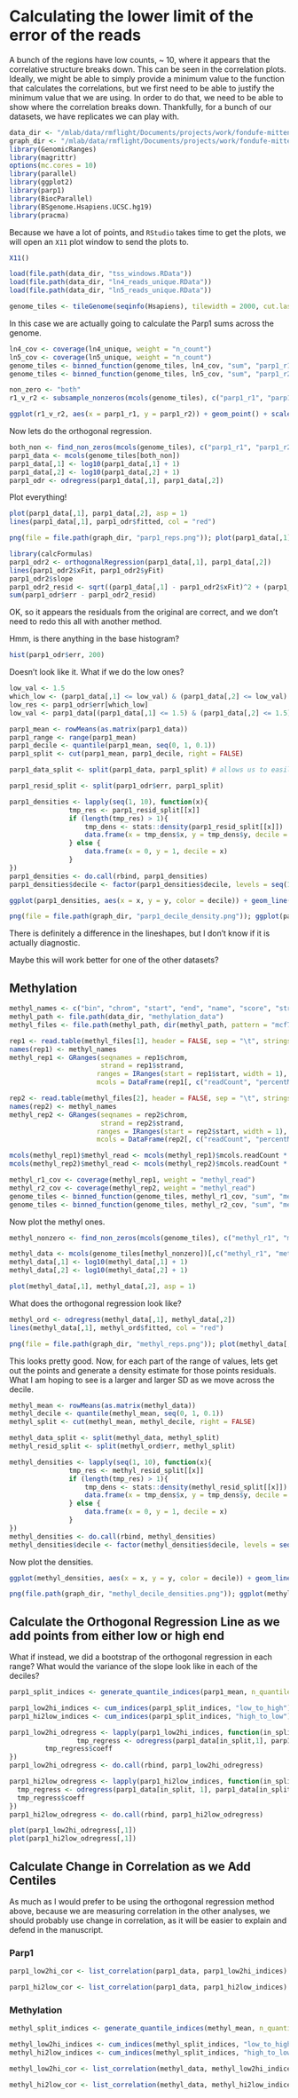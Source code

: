 # Calculating the lower limit of the error of the reads

A bunch of the regions have low counts, ~ 10, where it appears that the correlative structure breaks down. This can be seen in the correlation plots. Ideally, we might be able to simply provide a minimum value to the function that calculates the correlations, but we first need to be able to justify the minimum value that we are using. In order to do that, we need to be able to show where the correlation breaks down. Thankfully, for a bunch of our datasets, we have replicates we can play with.

```r
data_dir <- "/mlab/data/rmflight/Documents/projects/work/fondufe-mittendorf_lab/parp1_data"
graph_dir <- "/mlab/data/rmflight/Documents/projects/work/fondufe-mittendorf_lab/parp1/graphs"
library(GenomicRanges)
library(magrittr)
options(mc.cores = 10)
library(parallel)
library(ggplot2)
library(parp1)
library(BiocParallel)
library(BSgenome.Hsapiens.UCSC.hg19)
library(pracma)
```

Because we have a lot of points, and `RStudio` takes time to get the plots, we will open an `X11` plot window to send the plots to.

```r
X11()
```


```r
load(file.path(data_dir, "tss_windows.RData"))
load(file.path(data_dir, "ln4_reads_unique.RData"))
load(file.path(data_dir, "ln5_reads_unique.RData"))

genome_tiles <- tileGenome(seqinfo(Hsapiens), tilewidth = 2000, cut.last.tile.in.chrom = TRUE)

```

In this case we are actually going to calculate the Parp1 sums across the genome.

```r
ln4_cov <- coverage(ln4_unique, weight = "n_count")
ln5_cov <- coverage(ln5_unique, weight = "n_count")
genome_tiles <- binned_function(genome_tiles, ln4_cov, "sum", "parp1_r1")
genome_tiles <- binned_function(genome_tiles, ln5_cov, "sum", "parp1_r2")
```

```r
non_zero <- "both"
r1_v_r2 <- subsample_nonzeros(mcols(genome_tiles), c("parp1_r1", "parp1_r2"), non_zero = non_zero, n_points = 10000)

ggplot(r1_v_r2, aes(x = parp1_r1, y = parp1_r2)) + geom_point() + scale_y_log10() + scale_x_log10()
```

Now lets do the orthogonal regression.

```r
both_non <- find_non_zeros(mcols(genome_tiles), c("parp1_r1", "parp1_r2"), log_transform = TRUE, non_zero = non_zero)
parp1_data <- mcols(genome_tiles[both_non])
parp1_data[,1] <- log10(parp1_data[,1] + 1)
parp1_data[,2] <- log10(parp1_data[,2] + 1)
parp1_odr <- odregress(parp1_data[,1], parp1_data[,2])
```

Plot everything!

```r
plot(parp1_data[,1], parp1_data[,2], asp = 1)
lines(parp1_data[,1], parp1_odr$fitted, col = "red")
```

```r
png(file = file.path(graph_dir, "parp1_reps.png")); plot(parp1_data[,1], parp1_data[,2], asp = 1); lines(parp1_data[,1], parp1_odr$fitted, col = "red"); dev.off();
```

```r
library(calcFormulas)
parp1_odr2 <- orthogonalRegression(parp1_data[,1], parp1_data[,2])
lines(parp1_odr2$xFit, parp1_odr2$yFit)
parp1_odr2$slope
parp1_odr2_resid <- sqrt((parp1_data[,1] - parp1_odr2$xFit)^2 + (parp1_data[,2] - parp1_odr2$yFit)^2)
sum(parp1_odr$err - parp1_odr2_resid)
```
OK, so it appears the residuals from the original are correct, and we don't need to redo this all with another method. 


Hmm, is there anything in the base histogram?

```r
hist(parp1_odr$err, 200)
```

Doesn't look like it. What if we do the low ones?

```r
low_val <- 1.5
which_low <- (parp1_data[,1] <= low_val) & (parp1_data[,2] <= low_val)
low_res <- parp1_odr$err[which_low]
low_val <- parp1_data[(parp1_data[,1] <= 1.5) & (parp1_data[,2] <= 1.5),]
```

```r
parp1_mean <- rowMeans(as.matrix(parp1_data))
parp1_range <- range(parp1_mean)
parp1_decile <- quantile(parp1_mean, seq(0, 1, 0.1))
parp1_split <- cut(parp1_mean, parp1_decile, right = FALSE)

parp1_data_split <- split(parp1_data, parp1_split) # allows us to easily plot to double check data

parp1_resid_split <- split(parp1_odr$err, parp1_split)

parp1_densities <- lapply(seq(1, 10), function(x){
			   tmp_res <- parp1_resid_split[[x]]
			   if (length(tmp_res) > 1){
				   tmp_dens <- stats::density(parp1_resid_split[[x]])
			   	   data.frame(x = tmp_dens$x, y = tmp_dens$y, decile = x)
			   } else {
				   data.frame(x = 0, y = 1, decile = x)
			   }
})
parp1_densities <- do.call(rbind, parp1_densities)
parp1_densities$decile <- factor(parp1_densities$decile, levels = seq(10, 1), ordered = TRUE)
```

```r
ggplot(parp1_densities, aes(x = x, y = y, color = decile)) + geom_line(size = 2)
```

```r
png(file = file.path(graph_dir, "parp1_decile_density.png")); ggplot(parp1_densities, aes(x = x, y = y, color = decile)) + geom_line(size = 3); dev.off();
```

There is definitely a difference in the lineshapes, but I don't know if it is actually diagnostic.

Maybe this will work better for one of the other datasets?

## Methylation

```r
methyl_names <- c("bin", "chrom", "start", "end", "name", "score", "strand", "thickStart", "thickEnd", "itemRGB", "readCount", "percentMeth")
methyl_path <- file.path(data_dir, "methylation_data")
methyl_files <- file.path(methyl_path, dir(methyl_path, pattern = "mcf7_methyl"))

rep1 <- read.table(methyl_files[1], header = FALSE, sep = "\t", stringsAsFactors = FALSE)
names(rep1) <- methyl_names
methyl_rep1 <- GRanges(seqnames = rep1$chrom,
                       strand = rep1$strand,
                      ranges = IRanges(start = rep1$start, width = 1),
                      mcols = DataFrame(rep1[, c("readCount", "percentMeth")]))

rep2 <- read.table(methyl_files[2], header = FALSE, sep = "\t", stringsAsFactors = FALSE)
names(rep2) <- methyl_names
methyl_rep2 <- GRanges(seqnames = rep2$chrom,
                       strand = rep2$strand,
                      ranges = IRanges(start = rep2$start, width = 1),
                      mcols = DataFrame(rep2[, c("readCount", "percentMeth")]))

mcols(methyl_rep1)$methyl_read <- mcols(methyl_rep1)$mcols.readCount * mcols(methyl_rep1)$mcols.percentMeth / 100
mcols(methyl_rep2)$methyl_read <- mcols(methyl_rep2)$mcols.readCount * mcols(methyl_rep2)$mcols.percentMeth / 100

methyl_r1_cov <- coverage(methyl_rep1, weight = "methyl_read")
methyl_r2_cov <- coverage(methyl_rep2, weight = "methyl_read")
genome_tiles <- binned_function(genome_tiles, methyl_r1_cov, "sum", "methyl_r1")
genome_tiles <- binned_function(genome_tiles, methyl_r2_cov, "sum", "methyl_r2")
```

Now plot the methyl ones.

```r
methyl_nonzero <- find_non_zeros(mcols(genome_tiles), c("methyl_r1", "methyl_r2"), log_transform = TRUE, non_zero = non_zero)

methyl_data <- mcols(genome_tiles[methyl_nonzero])[,c("methyl_r1", "methyl_r2")]
methyl_data[,1] <- log10(methyl_data[,1] + 1)
methyl_data[,2] <- log10(methyl_data[,2] + 1)
```

```r
plot(methyl_data[,1], methyl_data[,2], asp = 1)
```

What does the orthogonal regression look like?

```r
methyl_ord <- odregress(methyl_data[,1], methyl_data[,2])
lines(methyl_data[,1], methyl_ord$fitted, col = "red")
```

```r
png(file = file.path(graph_dir, "methyl_reps.png")); plot(methyl_data[,1], methyl_data[,2], asp = 1); lines(methyl_data[,1], methyl_ord$fitted, col = "red"); dev.off();
```

This looks pretty good. Now, for each part of the range of values, lets get out the points and generate a density estimate for those points residuals. What I am hoping to see is a larger and larger SD as we move across the decile.

```r
methyl_mean <- rowMeans(as.matrix(methyl_data))
methyl_decile <- quantile(methyl_mean, seq(0, 1, 0.1)) 
methyl_split <- cut(methyl_mean, methyl_decile, right = FALSE)

methyl_data_split <- split(methyl_data, methyl_split)
methyl_resid_split <- split(methyl_ord$err, methyl_split)

methyl_densities <- lapply(seq(1, 10), function(x){
			   tmp_res <- methyl_resid_split[[x]]
			   if (length(tmp_res) > 1){
				   tmp_dens <- stats::density(methyl_resid_split[[x]])
			   	   data.frame(x = tmp_dens$x, y = tmp_dens$y, decile = x)
			   } else {
				   data.frame(x = 0, y = 1, decile = x)
			   }
})
methyl_densities <- do.call(rbind, methyl_densities)
methyl_densities$decile <- factor(methyl_densities$decile, levels = seq(10, 1), ordered = TRUE)
```

Now plot the densities.

```r
ggplot(methyl_densities, aes(x = x, y = y, color = decile)) + geom_line(size = 2)
```

```r
png(file.path(graph_dir, "methyl_decile_densities.png")); ggplot(methyl_densities, aes(x = x, y = y, color = decile)) + geom_line(size = 3); dev.off();
```


## Calculate the Orthogonal Regression Line as we add points from either low or high end

What if instead, we did a bootstrap of the orthogonal regression in each range? What would the variance of the slope look like in each of the deciles?

```r
parp1_split_indices <- generate_quantile_indices(parp1_mean, n_quantile = 101)

parp1_low2hi_indices <- cum_indices(parp1_split_indices, "low_to_high")
parp1_hi2low_indices <- cum_indices(parp1_split_indices, "high_to_low")

parp1_low2hi_odregress <- lapply(parp1_low2hi_indices, function(in_split){
				 tmp_regress <- odregress(parp1_data[in_split,1], parp1_data[in_split,2])
         tmp_regress$coeff
})
parp1_low2hi_odregress <- do.call(rbind, parp1_low2hi_odregress)

parp1_hi2low_odregress <- lapply(parp1_hi2low_indices, function(in_split){
  tmp_regress <- odregress(parp1_data[in_split, 1], parp1_data[in_split, 2])
  tmp_regress$coeff
})
parp1_hi2low_odregress <- do.call(rbind, parp1_hi2low_odregress)
```

```r
plot(parp1_low2hi_odregress[,1])
plot(parp1_hi2low_odregress[,1])
```

## Calculate Change in Correlation as we Add Centiles

As much as I would prefer to be using the orthogonal regression method above, because we are measuring correlation in the other analyses, we should probably use change in correlation, as it will be easier to explain and defend in the manuscript.

### Parp1

```r
parp1_low2hi_cor <- list_correlation(parp1_data, parp1_low2hi_indices)

parp1_hi2low_cor <- list_correlation(parp1_data, parp1_hi2low_indices)
```

### Methylation

```r
methyl_split_indices <- generate_quantile_indices(methyl_mean, n_quantile = 101)

methyl_low2hi_indices <- cum_indices(methyl_split_indices, "low_to_high")
methyl_hi2low_indices <- cum_indices(methyl_split_indices, "high_to_low")

methyl_low2hi_cor <- list_correlation(methyl_data, methyl_low2hi_indices)

methyl_hi2low_cor <- list_correlation(methyl_data, methyl_hi2low_indices)
```

